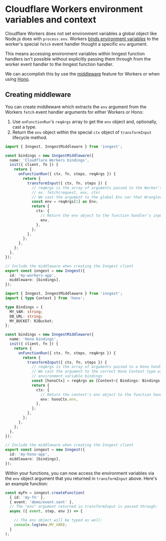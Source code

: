 
# Cloudflare Workers environment variables and context

Cloudflare Workers does not set environment variables a global object like Node.js does with `process.env`. Workers [binds environment variables](https://developers.cloudflare.com/workers/configuration/environment-variables/) to the worker's special `fetch` event handler thought a specific `env` argument.

This means accessing environment variables within Inngest function handlers isn't possible without explicitly passing them through from the worker event handler to the Inngest function handler.

We can accomplish this by use the [middleware](/docs/features/middleware) feature for Workers or when using [Hono](/docs/learn/serving-inngest-functions#framework-hono).

## Creating middleware

You can create middleware which extracts the `env` argument from the Workers `fetch` event handler arguments for either Workers or Hono:

1. Use `onFunctionRun`'s `reqArgs` array to get the `env` object and, optionally, cast a type.
2. Return the `env` object within the special `ctx` object of `transformInput` lifecycle method.

<CodeGroup>

```ts {{ title: "Workers" }}
import { Inngest, InngestMiddleware } from 'inngest';

const bindings = new InngestMiddleware({
  name: 'Cloudflare Workers bindings',
  init({ client, fn }) {
    return {
      onFunctionRun({ ctx, fn, steps, reqArgs }) {
        return {
          transformInput({ ctx, fn, steps }) {
            // reqArgs is the array of arguments passed to the Worker's fetch event handler
            // ex. fetch(request, env, ctx)
            // We cast the argument to the global Env var that Wrangler generates:
            const env = reqArgs[1] as Env;
            return {
              ctx: {
                // Return the env object to the function handler's input args
                env,
              },
            };
          },
        };
      },
    };
  },
});

// Include the middleware when creating the Inngest client
export const inngest = new Inngest({
  id: 'my-workers-app',
  middleware: [bindings],
});
```

```ts {{ title: "Hono" }}
import { Inngest, InngestMiddleware } from 'inngest';
import { type Context } from 'hono';

type Bindings = {
  MY_VAR: string;
  DB_URL: string;
  MY_BUCKET: R2Bucket;
};

const bindings = new InngestMiddleware({
  name: 'Hono bindings',
  init({ client, fn }) {
    return {
      onFunctionRun({ ctx, fn, steps, reqArgs }) {
        return {
          transformInput({ ctx, fn, steps }) {
            // reqArgs is the array of arguments passed to a Hono handler
            // We cast the argument to the correct Hono Context type with our
            // environment variable bindings
            const [honoCtx] = reqArgs as [Context<{ Bindings: Bindings }>];
            return {
              ctx: {
                // Return the context's env object to the function handler's input args
                env: honoCtx.env,
              },
            };
          },
        };
      },
    };
  },
});

// Include the middleware when creating the Inngest client
export const inngest = new Inngest({
  id: 'my-hono-app',
  middleware: [bindings],
});
```

</CodeGroup>

Within your functions, you can now access the environment variables via the `env` object argument that you returned in `transformInput` above. Here's an example function:

```ts
const myFn = inngest.createFunction(
  { id: 'my-fn' },
  { event: 'demo/event.sent' },
  // The "env" argument returned in transformInput is passed through:
  async ({ event, step, env }) => {

    // The env object will be typed as well:
    console.log(env.MY_VAR);
  }
);
```
